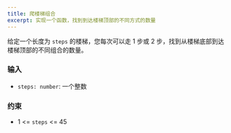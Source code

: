 ```yaml
---
title: 爬楼梯组合
excerpt: 实现一个函数，找到到达楼梯顶部的不同方式的数量
---
```



给定一个长度为 `steps` 的楼梯，您每次可以走 1 步或 2 步，找到从楼梯底部到达楼梯顶部的不同组合的数量。

### 输入

- `steps: number`: 一个整数

<MDXTestExamples testCases={runTestCases} />

### 约束

- 1 &lt;= `steps` &lt;= 45

